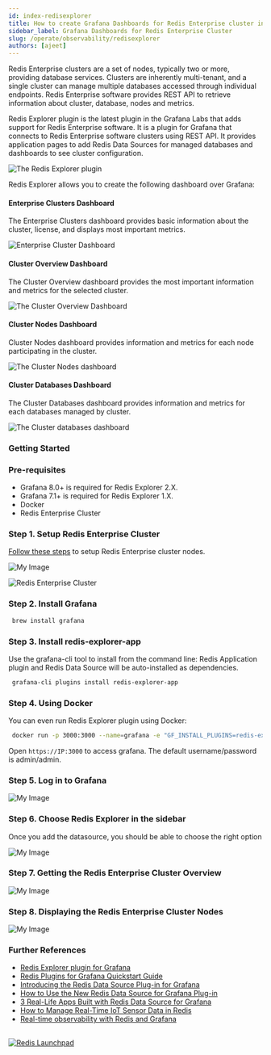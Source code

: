 ```yaml
---
id: index-redisexplorer
title: How to create Grafana Dashboards for Redis Enterprise cluster in 5 Minutes
sidebar_label: Grafana Dashboards for Redis Enterprise Cluster 
slug: /operate/observability/redisexplorer
authors: [ajeet]
---
```





Redis Enterprise clusters are a set of nodes, typically two or more, providing database services. Clusters are inherently multi-tenant, and a single cluster can manage multiple databases accessed through individual endpoints. Redis Enterprise software provides REST API to retrieve information about cluster, database, nodes and metrics.

Redis Explorer plugin is the latest plugin in the Grafana Labs that adds support for Redis Enterprise software. It is a plugin for Grafana that connects to Redis Enterprise software clusters using REST API. It provides application pages to add Redis Data Sources for managed databases and dashboards to see cluster configuration.


![The Redis Explorer plugin](redisexplorer.png)

Redis Explorer allows you to create the following dashboard over Grafana:

#### Enterprise Clusters Dashboard 

The Enterprise Clusters dashboard provides basic information about the cluster, license, and displays most important metrics.

![Enterprise Cluster Dashboard](enterprise_cluster_dashboard.png)


#### Cluster Overview Dashboard

The Cluster Overview dashboard provides the most important information and metrics for the selected cluster.

![The Cluster Overview Dashboard](cluster_overview_dashboard.png)


#### Cluster Nodes Dashboard

Cluster Nodes dashboard provides information and metrics for each node participating in the cluster.

![The Cluster Nodes dashboard](cluster_nodes_dashboard.png)



#### Cluster Databases Dashboard

The Cluster Databases dashboard provides information and metrics for each databases managed by cluster.

![The Cluster databases dashboard](cluster_databases_dashboard.png)

### Getting Started

### Pre-requisites

- Grafana 8.0+ is required for Redis Explorer 2.X.
- Grafana 7.1+ is required for Redis Explorer 1.X.
- Docker
- Redis Enterprise Cluster

### Step 1. Setup Redis Enterprise Cluster

[Follow these steps](/create/docker/) to setup Redis Enterprise cluster nodes.

![My Image](tryfree1.png)

![Redis Enterprise Cluster](redis_enterprise_cluster.png)

### Step 2. Install Grafana

 ```bash
  brew install grafana
 ```


### Step 3. Install redis-explorer-app

Use the grafana-cli tool to install from the command line:
Redis Application plugin and Redis Data Source will be auto-installed as dependencies.


 ```bash
  grafana-cli plugins install redis-explorer-app
 ```



### Step 4. Using Docker 

You can even run Redis Explorer plugin using Docker:

 ```bash
  docker run -p 3000:3000 --name=grafana -e "GF_INSTALL_PLUGINS=redis-explorer-app" grafana/grafana
 ```

Open `https://IP:3000` to access grafana. The default username/password is admin/admin.


### Step 5. Log in to Grafana

![My Image](grafana.png)


### Step 6. Choose Redis Explorer in the sidebar

Once you add the datasource, you should be able to choose the right option

![My Image](explorer_options.png)

### Step 7. Getting the Redis Enterprise Cluster Overview

![My Image](cluster_overview.png)

### Step 8. Displaying the Redis Enterprise Cluster Nodes

![My Image](cluster_nodes.png)



### Further References 

- [Redis Explorer plugin for Grafana](https://grafana.com/grafana/plugins/redis-explorer-app/)
- [Redis Plugins for Grafana Quickstart Guide](https://redisgrafana.github.io/quickstart/)
- [Introducing the Redis Data Source Plug-in for Grafana](https://redis.com/blog/how-to-use-the-new-redis-data-source-for-grafana-plug-in/)
- [How to Use the New Redis Data Source for Grafana Plug-in](https://redis.com/blog/how-to-use-the-new-redis-data-source-for-grafana-plug-in/)
- [3 Real-Life Apps Built with Redis Data Source for Grafana](https://redis.com/blog/3-real-life-apps-built-with-redis-data-source-for-grafana/)
- [How to Manage Real-Time IoT Sensor Data in Redis](https://redis.com/blog/how-to-manage-real-time-iot-sensor-data-in-redis/)
- [Real-time observability with Redis and Grafana](https://grafana.com/go/observabilitycon/real-time-observability-with-redis-and-grafana/)


##

<div>
<a href="https://launchpad.redis.com" target="_blank" rel="noopener" className="link"> <img src="/img/launchpad.png"  className="thumb" loading="lazy" alt="Redis Launchpad" /></a>
</div>
